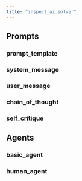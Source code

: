 ```yaml
---
title: "inspect_ai.solver"
---
```


<!--
TODO:
  'Returns'
  'Examples'
   sections (multiple choice)

-->

## Prompts

### prompt_template
### system_message
### user_message
### chain_of_thought
### self_critique


## Agents

### basic_agent
### human_agent
